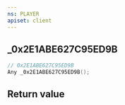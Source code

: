 ```yaml
---
ns: PLAYER
apiset: client
---
```

## _0x2E1ABE627C95ED9B

```c
// 0x2E1ABE627C95ED9B
Any _0x2E1ABE627C95ED9B();
```



## Return value
